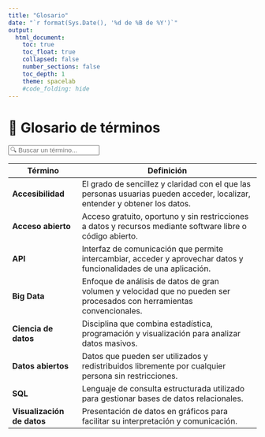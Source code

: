 ```yaml
---
title: "Glosario"
date: "`r format(Sys.Date(), '%d de %B de %Y')`"
output:
  html_document:
    toc: true
    toc_float: true
    collapsed: false
    number_sections: false
    toc_depth: 1
    theme: spacelab
    #code_folding: hide
---
```


<style type="text/css">

/* Navbar Styles */
.navbar {
  background-color:  #00BFB3 !important; /* Background color of the navbar */
  border-color:  #0077C8 !important; /* Border color of the navbar */
  background-image: none !important; /* Removes any background image */
  height: 65px; /* Sets navbar height */
}

/* Navbar Link Styles */
.navbar-default .navbar-nav > li > a {
  color: #FFFFFF !important;  /* Text color for links */
  font-weight: bold !important; /* Bold text */
}

.navbar-default .navbar-nav > li > a:hover,
.navbar-default .navbar-nav > li > a:focus {
  color:  #00BFB3 !important; /* Hover and focus text color */
  font-weight: bold; /* Keeps text bold on hover/focus */
}

/* Active List Group Item Styles */
.list-group-item.active,
.list-group-item.active:focus,
.list-group-item.active:hover {
  z-index: 2;
  color:  #00BFB3; /* Text color for active list item */
  background-color: #E4D0EF; /* Background color for active list item */
  border-color:  #00BFB3; /* Border color for active list item */
}

/* Title, Subtitle, Author, and Date Styles */
h1.title {
  color: #003057; /* Color for title */
}

h4.subtitle {
  color: #003057; /* Color for subtitle */
}

h5.author {
  color: #003057; /* Color for author */
}

h5.date {
  color: #8B5F65; /* Color for date */
}

/* Hyperlink Styles */
a {
  color: #003057; /* Text color for hyperlinks */
  text-decoration: none; /* Removes underline from hyperlinks */
}

a:hover {
  color: #005a9c; /* Color when hovering over hyperlinks */
  text-decoration: underline; /* Underlines text when hovering over hyperlinks */
}

a:visited {
  color: #6C4F56; /* Color for visited hyperlinks */
}

a:active {
  color: #4A2C31; /* Color for active hyperlinks (while clicking) */
}

</style>


# 📖 Glosario de términos

<!-- Barra de búsqueda -->
<input type="text" id="glosario-busqueda" onkeyup="filtrarGlosario()" placeholder="🔍 Buscar un término..." class="form-control mb-3">

<!-- Tabla de términos -->
<table class="table table-striped">
  <thead>
    <tr>
      <th>Término</th>
      <th>Definición</th>
    </tr>
  </thead>
  <tbody id="glosario">
  <tr><td><strong>Accesibilidad</strong></td><td>El grado de sencillez y claridad con el que las personas usuarias pueden acceder, localizar, entender y obtener los datos.</td></tr>
    <tr><td><strong>Acceso abierto</strong></td><td>Acceso gratuito, oportuno y sin restricciones a datos y recursos mediante software libre o código abierto.</td></tr>
    <tr><td><strong>API</strong></td><td>Interfaz de comunicación que permite intercambiar, acceder y aprovechar datos y funcionalidades de una aplicación.</td></tr>
    <tr><td><strong>Big Data</strong></td><td>Enfoque de análisis de datos de gran volumen y velocidad que no pueden ser procesados con herramientas convencionales.</td></tr>
    <tr><td><strong>Ciencia de datos</strong></td><td>Disciplina que combina estadística, programación y visualización para analizar datos masivos.</td></tr>
    <tr><td><strong>Datos abiertos</strong></td><td>Datos que pueden ser utilizados y redistribuidos libremente por cualquier persona sin restricciones.</td></tr>
    <tr><td><strong>SQL</strong></td><td>Lenguaje de consulta estructurada utilizado para gestionar bases de datos relacionales.</td></tr>
    <tr><td><strong>Visualización de datos</strong></td><td>Presentación de datos en gráficos para facilitar su interpretación y comunicación.</td></tr>
  </tbody>
</table>

<!-- JavaScript para la búsqueda en glosario -->
<script>
  function filtrarGlosario() {
    let input = document.getElementById("glosario-busqueda");
    let filter = input.value.toLowerCase();
    let table = document.getElementById("glosario");
    let tr = table.getElementsByTagName("tr");

    for (let i = 0; i < tr.length; i++) {
      let td = tr[i].getElementsByTagName("td")[0];
      if (td) {
        let textValue = td.textContent || td.innerText;
        if (textValue.toLowerCase().indexOf(filter) > -1) {
          tr[i].style.display = "";
        } else {
          tr[i].style.display = "none";
        }
      }
    }
  }
</script>
